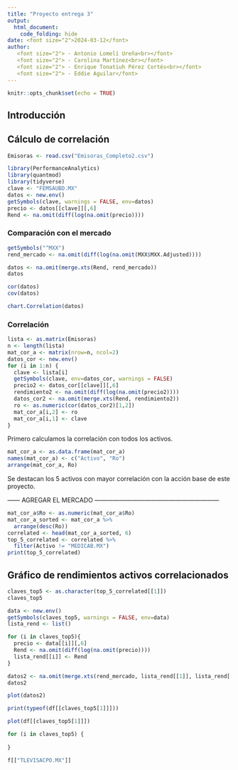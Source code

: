 ---
title: "Proyecto entrega 3"
output: 
  html_document:
    code_folding: hide
date: <font size="2">2024-03-12</font> 
author:
   <font size="2"> - Antonio Lomelí Ureña<br></font>
   <font size="2"> - Carolina Martínez<br></font> 
   <font size="2"> - Enrique Tonatiuh Pérez Cortés<br></font> 
   <font size="2"> - Eddie Aguilar</font> 
---

```{r setup, include=FALSE}
knitr::opts_chunk$set(echo = TRUE)
```


## Introducción





## Cálculo de correlación 
```{r}
Emisoras <- read.csv("Emisoras_Completo2.csv")
```

```{r}
library(PerformanceAnalytics)
library(quantmod)
library(tidyverse)
clave <- "FEMSAUBD.MX"
datos <- new.env()
getSymbols(clave, warnings = FALSE, env=datos)
precio <- datos[[clave]][,6]
Rend <- na.omit(diff(log(na.omit(precio))))
```
### Comparación con el mercado
```{r}
getSymbols("^MXX")
rend_mercado <- na.omit(diff(log(na.omit(MXX$MXX.Adjusted))))

datos <- na.omit(merge.xts(Rend, rend_mercado))
datos
```

```{r}
cor(datos)
cov(datos)
```


```{r}
chart.Correlation(datos)
```

### Correlación
```{r, message=FALSE, warning=FALSE}
lista <- as.matrix(Emisoras)
n <- length(lista)
mat_cor_a <- matrix(nrow=n, ncol=2)
datos_cor <- new.env()
for (i in 1:n) {
  clave <- lista[i]
  getSymbols(clave, env=datos_cor, warnings = FALSE)
  precio2 <- datos_cor[[clave]][,6]
  rendimiento2 <- na.omit(diff(log(na.omit(precio2))))
  datos_cor2 <- na.omit(merge.xts(Rend, rendimiento2))
  ro <- as.numeric(cor(datos_cor2)[1,2])
  mat_cor_a[i,2] <- ro
  mat_cor_a[i,1] <- clave
}
```


Primero calculamos la correlación con todos los activos.
```{r}
mat_cor_a <- as.data.frame(mat_cor_a)
names(mat_cor_a) <- c("Activo", "Ro")
arrange(mat_cor_a, Ro)
```

Se destacan los 5 activos con mayor correlación con la acción base de este proyecto. 

------ AGREGAR EL MERCADO ------------------------------------------------------------
```{r}
mat_cor_a$Ro <- as.numeric(mat_cor_a$Ro)
mat_cor_a_sorted <- mat_cor_a %>%
  arrange(desc(Ro))
correlated <- head(mat_cor_a_sorted, 6)
top_5_correlated <- correlated %>%
  filter(Activo != "MEDICAB.MX")
print(top_5_correlated)
```
## Gráfico de rendimientos activos correlacionados 

```{r}
claves_top5 <- as.character(top_5_correlated[[1]])
claves_top5
```

```{r}
data <- new.env()
getSymbols(claves_top5, warnings = FALSE, env=data)
lista_rend <- list()

for (i in claves_top5){
  precio <- data[[i]][,6]
  Rend <- na.omit(diff(log(na.omit(precio))))
  lista_rend[[i]] <- Rend
}

datos2 <- na.omit(merge.xts(rend_mercado, lista_rend[[1]], lista_rend[[2]], lista_rend[[3]], lista_rend[[4]], lista_rend[[5]], lista_rend[[6]]))
datos2
```

```{r}
plot(datos2)
```



```{r}
print(typeof(df[[claves_top5[1]]]))

plot(df[[claves_top5[1]]])

for (i in claves_top5) {
  
}

f[["TLEVISACPO.MX"]]
```


